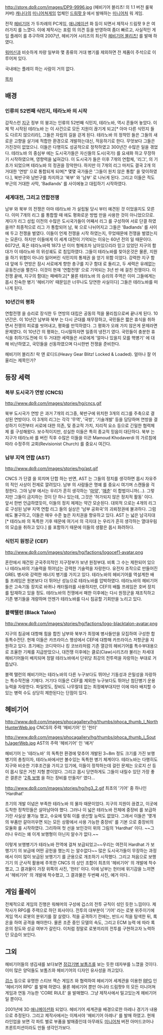 http://store.dp9.com/images/DP9-9996.jpg
(헤비기어 블리츠! 의 1.1 버전 룰북 커버)
[[캐나다]]의 [[미니어쳐게임]] 업체인 [http://www.dp9.com/ 드림팟 9] 에서 발매하는 [[미니어처]] 워 게임.


전작 [[헤비기어]] 가 두차례의 PC게임, [[애니메이션]] 화 등이 되면서 제작사 드림팟 9 은 여러가지 를 느꼈다. 이에 제작사는 포럼 의 의견 등을 반영하여 좀더 빠르고, 사실적인 게임 플레이 를 추구하여  2007년, 헤비기어 시리즈의 최신작 [[헤비기어 블리츠!]] 를 발매 하였다.

[[워머신]]과 비슷하게 차량 일부와 몇 종류의 거대 병기를 제외하면 전 제품이 주석으로 이루어져 있다.

국내에는 플레이 하는 사람이 거의 없다.

[[목차]]


== 배경 ==

=== 인류의 52번째 식민지, 테라노바 의 시작 ===

갑작스런 [[지구]] 정부 의 붕괴는 인류의 52번째 식민지, 테라노바, 역시 흔들어 놓았다. 이제 막 시작된 테라노바 는 이 사건으로 모든 지원이 끊기게 되고[* 아마 다른 식민지 들도 다르지 않으리라], 그들은 자립의 길을 걷게 된다. 테라노바 의 정착민 들은 그들의 새로운 고향을 살기에 적합한 환경으로 개발하는대신, 적응하기로 한다. 무엇보다 그들은 가진것이 없었으니. 이들은 다행히도 성공적으로 정착하였고 300년간 수많은 일을 겪었다. 테라노바 의 중심부 에는 도시국가들은 자신들의 도시(국가) 를 요새화 하고 무장하기 시작하였으며, 영향력을 넓혀갔다. 이 도시국가 들은 이후 7개의 연합체, '리그', 의 기초가 되었으며 테라노바 의 정권을 장악한다. 하지만 이 7개의 리그 마저도 결국 2개 의 거대한 '연방' 으로 통합되게 되며[* 몇몇 국가들은 '그들이 원치 않은 통합' 을 맞이하였다.], 북반구와 남반구를 차지하고 '북부' 와 '남부' 로 나뉘게 된다. 그리고 이들은 적도 부근의 거대한 사막, 'Badlands' 를 사이에놓고 대립하기 시작하였다.

=== 세계대전, 그리고 연합전쟁 ===

남부 와 북부 의 전쟁은 아마 테라노바 가 설립될 당시 부터 예견된 것 이었을지도 모른다. 이미 7개의 리그 를 통합할 때 에도 평화로운 방법 만을 사용한 것이 아니었으므로. 게다가 리그 성립 이전의 수많은 도시국가들이 어째서 리그 를 구성하여 서로 단결 하였을까? 최종적으로 리그 가 통합되어 남, 북 으로 나뉘어지고 그들은 'Badlands' 를 사이에 두고 전쟁을 벌였다. 이들이 언제 전쟁을 시작 하였는지, 무었때문에 전쟁을 벌였는지는 모른다. 하지만 이들에게 이 세계 대전이 기억되는 이유는 60년 전의 일 때문이다. 6072년, 혹은 테라노바력 1873 년 이미 형체조차 남아있으리라 믿고 있었던 지구의 함대가 이 테라노바 의 위성궤도 로 침입하였다. 그들이 테라노바를 찾아온것은 물론, 지원 을 하기 위함이 아니라 잃어버린 식민지의 통제권 을 얻기 위함 이었다. 강력한 지구 함대 앞에 두 연방은 잠시 서로에게 향한 총구를 지구 함대 로 돌리고, 두 세력은 유례없는 공동전선을 펼친다. 이것이 현재 '연합전쟁' 으로 기억되는 3년 반 에 걸친 전쟁이다. 이 전쟁 끝에, 지구의 함대는 패배하고[* 물론 테라노바 의 승리의 주역은 이미 그들에게는 몹시 친숙한 병기 '헤비기어' 때문임은 너무나도 당연한 사실이다] 그들은 테라노바를 떠나게 된다.

=== 10년간의 평화 ===

연합전쟁 을 승리로 장식한 두 연방의 대립은 공동의 적을 물리침으로써 끝나게 된다. 10년간은. 이 10년간 남부와 북부 는 다시 군대를 재무장하고, 국민들은 짧은 휴식을 취하면서 전쟁의 피로를 씻어내고, 평화를 만끽하였다. 그 평화가 오래 가지 않은게 문제라면 문제였다. 이 10년간 의 평화는, 다시말하자면 일종의 냉전기 였다. 국민들이 충분한 휴식을 취하기도전에 이 두 거대한 세력들은 서로에게 '얼마나 있을지 모를 핵병기' 에 대해 비난하였고, 국민들을 선동하였으며 다시한번 전쟁을 준비한다.

헤비기어 블리츠! 락 앤 로디드(Heavy Gear Blitz! Locked & Loaded). 얼마나 잘 어울리는 제목인가?


== 등장 세력 ==

=== 북부 도시국가 연방 (CNCS) ===

http://www.dp9.com/images/stories/hg/cncs.gif

북부 도시국가 연방 은 과거 7개의 리그중, 북반구에 위치한 3개의 리그를 주축으로 결성된 연방이다. 이 3개의 리그는 각각 '무역', '국방', '기술개발' 등을 담당하며 연방을 결성하기 이전부터 서로에 대한 의존, 및 종교적 가치, 지리적 요소 등으로 긴밀한 협력체제 를 구성해왔다. 보수적이지만, 성실한 이들은 특히 종교적 믿음이 대단하다. 북부 는 지구가 테라노바 를 버린 직후 수많은 이들을 이끈 Mamoud Khodaverdi 의 가르침에 따라 수정주의 교회(Revisionist Church) 를 중요시 여긴다.



=== 남부 지역 연합 (AST) ===
http://www.dp9.com/images/stories/hg/ast.gif

CNCS 가 단결 을 외치며 단합 하는 반면, AST 는 그들의 정치를 생각하면 몹시 자유주의 적인 사상이 전제로 깔려있다. 남부 의 사람들은 명예 를 중요시 여기며 스캔들을 걱정한다. 그야 남부 에서는 우리가 흔히 생각하는 '[[마약]]', '[[매춘]]' 이 합법이니까(...). 그렇지만 그들이 금지하는 것이 단 하나 있는데, 그것은 '허가되지 않은 정치적 활동' 이다. 앞서 한번 언급하였듯이, 이들의 정치 체제는 약간 모순된다. 대외적 으로는 4개의 리그로 구성된 남부 지역 연합 리그 들의 실상은 '남부 공화국'의 괴뢰정권에 불과하다. 그럼에도 불구하고, 이들은 매우 수준 높은 자치권을 향유하고 있다. AST 는 넓은 남극지대[* 테라노바 의 독특한 기후 때문에 여기서 의 극지대 는 우리가 흔히 생각하는 열대우림 의 모습을 취하고 있다.] 를 포함하기 때문에 이들의 생활은 몹시 화려하다.

=== 식민지 원정군 (CEF) ===
http://www.dp9.com/images/stories/hg/factions/logocef1-avatar.png

혼란에서 재건된 군국주의적인 지구정부가 보낸 원정부대. 비록 그 수는 제한되어 있으나 테라노바의 기술력을 뛰어넘는 강력한 기술력을 자랑한다. 유전자 조작으로 만들어진 GREL 병사와 강력한 에너지 병기를 가지고 있다. 테라노바의 헤비기어를 역설계한 배틀 프레임은 원본보다 더 뛰어난 성능으로 테라노바를 압박하였다. 테라노바의 헤비기어들은 고속기동 장치로 바퀴나 캐터필러를 사용하지만, CEF의 배틀 프레임은 호버 장치를 탑재하고 있을 정도. 테라노바의 전쟁에서 패한 이후에는 다시 원정군을 재조직하고 기존 병기들을 개량하며 언젠가 테라노바를 다시 침공할 기회만을 노리고 있다.

=== 블랙탤런 (Black Talon) ===
http://www.dp9.com/images/stories/hg/factions/logo-blacktalon-avatar.png

지구의 침공에 대항해 힘을 합친 남부와 북부가 최정예 병사들만을 모집하여 구성한 합동특수전단. 현재 이들은 카프라이스 행성에서 CEF에 대항해 카프라이스 저항군을 지원하고 있다. 초기에는 코디악이나 킹 코브라처럼 기존 열강의 헤비기어를 특수부대용으로 조율한 기체를 지급받았으나, 대전쟁 이후에는 클로(Claw)시리즈라 불리는 차세대 헤비기어들이 배치되며 정말 테라노바에서 단위당 최강의 전투력을 자랑하는 부대로 거듭났다.

블랙 탤런의 헤비기어는 테라노바의 다른 누구보다도 뛰어난 기동성과 은밀성을 자랑하는 특수작전용 기체다. 거기다 이들은 CEF를 제외한 누구보다도 뛰어난 첨단병기 운용능력을 자랑한다. 파일럿도, 장비도 나무랄데 없는 최정예부대지만 이에 따라 배치할 수 있는 병력 수도 상당히 제한된다는 단점이 있다.

== 헤비기어 ==
http://www.dp9.com/images/phocagallery/hg/thumbs/phoca_thumb_l_NorthHunterWeb.jpg
CNCS의 주력 '헤비기어' 인 '헌터'

http://www.dp9.com/images/phocagallery/hg/thumbs/phoca_thumb_l_SouthJagerWeb.jpg
AST의 주력 '헤비기어' 인 '예거'

헤비기어 는 '테라노바' 의 독특한 환경에 맞추어 개발된 3~8m 정도 크기를 가진 보행병기의 총칭이자, 테라노바에서만 볼수있는 독특한 병기 체계이다. 테라노바는 다행히도 지구와 비슷한 기후조건을 가지고 있기에, 이들이 정착하는데 걸린 문제는 오로지 산 등이 몹시 많은 거친 지형 뿐이었다. 그리고 몹시 당연하게도 그들이 내릴수 있던 가장 좋은 결론은 '[[2족 보행]] 을 하는 장비를 만들자!' 였다...

http://www.dp9.com/images/stories/hg/hg3_2.gif
최초의 '기어' 중 하나인 'Hardhat'

초기의 개발 이념은 부족한 테라노바 의 물자 때문이었다. 지구의 지원이 끊겼고, 이곳에 도착한 정착민들은 살아남아야 했다. 그러나 이 넓은 테라노바 전체에 중장비 를 보급하기란 사실상 불가능 했고, 수요에 맞춰 이를 생산할 능력도 없었다. 그래서 이들은 '몆개의 부품만 갈아끼우면 되는 모든 상황에서 사용 가능한 중장비' 를 기본 으로 중장비의 모듈화 를 시작하였다. 그리하여 첫 선을 보인것이 위의 그림의 'Hardhat' 이다. ~~그러나 우리는 왜 이게 보행형이 아닌지 알수가 없다.~~

이렇게 보행병기가 테라노바 전역에 걸쳐 보급되었고~~우리는 여전히 Hardhat 가 보행기기 의 보급에 어떤 공헌을 했는지 는 알수없다~~ 많은 도시국가들이 무장하는 과정에서 이미 많이 보급된 보행기기 를 군용으로 개조하기 시작했다. 그리고 처음으로 보행기기 의 군사적 활용에 주목한 CNCS 의 상인 조합이 최초의 '헤비기어' 의 개발에 착수했고, 그 결과물이 가장 위쪽의 사진, '헌터' 이다. 이에 남부는 헌터에 위기감을 느끼면서 '헤비기어' 의 개발에 착수했고, 그 결과물은 두번째 사진, 예거 이다.. 

== 게임 플레이 ==

전체적으로 게임의 진행은 워해머의 구성에 겁스의 전투 규칙이 섞인 듯한 느낌이다. 제작사가 RPG를 주력으로 하던 회사이다. 전투의 대부분이 '기어' 라는 로봇 위주이기에 게임 역시 로봇의 분위기를 잘 살렸다. 적을 공격하기 전에는, 반드시 적을 탐색한 뒤, 록온을 하여 공격을 해야한다. 물론 조준 중인 모델의 속도, 그리고 ECM 능력 에 따라 록온의 정도와 성공 여부가 갈린다. 이처럼 정말로 로봇끼리의 전투를 구현하고자 노력하던 모습이 보인다.

== 그외 ==

헤비기어들의 생김새를 보다보면 [[장갑기병 보톰즈]]를 보는 듯한 데자부를 느꼈을 것이다. 이미 많은 양덕들도 보톰즈와 헤비기어의 디자인 유사성을 까고있다.

[[겁스]] 등으로 유명한 스티브 잭슨 게임즈 와 협력하여 헤비기어 세계관을 이용한 [[RPG]] 인 '헤비기어 RPG' 를 발매 하였다. 물론 헤비기어 뿐만 아니라 드림팟9 의 모든 미니어쳐 게임과 연동 가능한 'CORE RULE' 을 발매했다. 그냥 제작사에서 밀고있는게 헤비기어일 뿐이다.

2001년에 3D [[애니메이션]]화 되었다. 헤비기어 세계관을 배경으로한 아레나 경기가 내용으로 추정된다. 그리고 제작사에서는 이제서야 '헤비기어 아레나' 를 발매 하였고. 현재 라인업을 보면 각 파트 별로 부품을 발매중인데 아무래도 [[미니어쳐]] 버젼 아머드코어나 프론트미션이라도 만들 생각인가보다.
